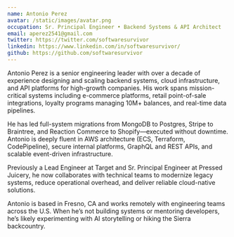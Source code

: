 ```yaml
---
name: Antonio Perez
avatar: /static/images/avatar.png
occupation: Sr. Principal Engineer • Backend Systems & API Architect
email: aperez2541@gmail.com
twitter: https://twitter.com/softwaresurvivor
linkedin: https://www.linkedin.com/in/softwaresurvivor/
github: https://github.com/softwaresurvivor
---
```


Antonio Perez is a senior engineering leader with over a decade of experience designing and scaling backend systems, cloud infrastructure, and API platforms for high-growth companies. His work spans mission-critical systems including e-commerce platforms, retail point-of-sale integrations, loyalty programs managing 10M+ balances, and real-time data pipelines.

He has led full-system migrations from MongoDB to Postgres, Stripe to Braintree, and Reaction Commerce to Shopify—executed without downtime. Antonio is deeply fluent in AWS architecture (ECS, Terraform, CodePipeline), secure internal platforms, GraphQL and REST APIs, and scalable event-driven infrastructure.

Previously a Lead Engineer at Target and Sr. Principal Engineer at Pressed Juicery, he now collaborates with technical teams to modernize legacy systems, reduce operational overhead, and deliver reliable cloud-native solutions.

Antonio is based in Fresno, CA and works remotely with engineering teams across the U.S. When he’s not building systems or mentoring developers, he’s likely experimenting with AI storytelling or hiking the Sierra backcountry.
